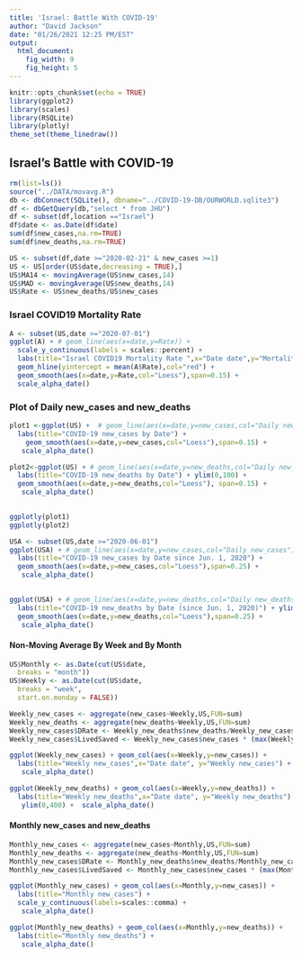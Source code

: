 ---
title: 'Israel: Battle With COVID-19'
author: "David Jackson"
date: "01/26/2021 12:25 PM/EST"
output: 
  html_document: 
    fig_width: 9
    fig_height: 5
---

```{r setup, include=FALSE}
knitr::opts_chunk$set(echo = TRUE)
library(ggplot2)
library(scales)
library(RSQLite)
library(plotly)
theme_set(theme_linedraw())
```

## Israel's Battle with COVID-19

```{r}
rm(list=ls())
source("../DATA/movavg.R")
db <- dbConnect(SQLite(), dbname="../COVID-19-DB/OURWORLD.sqlite3")
df <- dbGetQuery(db,"select * from JHU")
df <- subset(df,location =="Israel")
df$date <- as.Date(df$date)
sum(df$new_cases,na.rm=TRUE)
sum(df$new_deaths,na.rm=TRUE)

```
```{r}
US <- subset(df,date >="2020-02-21" & new_cases >=1)
US <- US[order(US$date,decreasing = TRUE),]
US$MA14 <- movingAverage(US$new_cases,14)
US$MAD <- movingAverage(US$new_deaths,14)
US$Rate <- US$new_deaths/US$new_cases
```

### Israel COVID19 Mortality Rate

```{r}
A <- subset(US,date >="2020-07-01")
ggplot(A) + # geom_line(aes(x=date,y=Rate)) +
  scale_y_continuous(labels = scales::percent) +
  labs(title="Israel COVID19 Mortality Rate ",x="Date date",y="Mortality Rate") +
  geom_hline(yintercept = mean(A$Rate),col="red") +
  geom_smooth(aes(x=date,y=Rate,col="Loess"),span=0.15) +
  scale_alpha_date()

```

### Plot of Daily new_cases and new_deaths

```{r}
plot1 <-ggplot(US) +  # geom_line(aes(x=date,y=new_cases,col="Daily new_cases")) +
  labs(title="COVID-19 new_cases by Date") +
    geom_smooth(aes(x=date,y=new_cases,col="Loess"),span=0.15) +
   scale_alpha_date()

plot2<-ggplot(US) + # geom_line(aes(x=date,y=new_deaths,col="Daily new_deaths")) +
  labs(title="COVID-19 new_deaths by Date") + ylim(0,100) +
  geom_smooth(aes(x=date,y=new_deaths,col="Loess"), span=0.15) +
   scale_alpha_date()
  

ggplotly(plot1)
ggplotly(plot2)

```


```{r}
USA <- subset(US,date >="2020-06-01")
ggplot(USA) + # geom_line(aes(x=date,y=new_cases,col="Daily new_cases")) +
  labs(title="COVID-19 new_cases by Date since Jun. 1, 2020") +
  geom_smooth(aes(x=date,y=new_cases,col="Loess"),span=0.25) +
   scale_alpha_date()
  
```
```{r}
ggplot(USA) + # geom_line(aes(x=date,y=new_deaths,col="Daily new_deaths")) +
  labs(title="COVID-19 new_deaths by Date (since Jun. 1, 2020)") + ylim(0,70) +
  geom_smooth(aes(x=date,y=new_deaths,col="Loess"),span=0.25) +
   scale_alpha_date()
```

#### Non-Moving Average By Week and By Month

```{r}
US$Monthly <- as.Date(cut(US$date,
  breaks = "month"))
US$Weekly <- as.Date(cut(US$date,
  breaks = "week",
  start.on.monday = FALSE))

```
```{r}
Weekly_new_cases <- aggregate(new_cases~Weekly,US,FUN=sum)
Weekly_new_deaths <- aggregate(new_deaths~Weekly,US,FUN=sum)
Weekly_new_cases$DRate <- Weekly_new_deaths$new_deaths/Weekly_new_cases$new_cases
Weekly_new_cases$LivedSaved <- Weekly_new_cases$new_cases * (max(Weekly_new_cases$DRate) - Weekly_new_cases$DRate) 

```
```{r}
ggplot(Weekly_new_cases) + geom_col(aes(x=Weekly,y=new_cases)) + 
  labs(title="Weekly new_cases",x="Date date", y="Weekly new_cases") +
   scale_alpha_date()

ggplot(Weekly_new_deaths) + geom_col(aes(x=Weekly,y=new_deaths)) + 
  labs(title="Weekly new_deaths",x="Date date", y="Weekly new_deaths") +
   ylim(0,400) +  scale_alpha_date()
``` 


#### Monthly new_cases and new_deaths

```{r}

Monthly_new_cases <- aggregate(new_cases~Monthly,US,FUN=sum)
Monthly_new_deaths <- aggregate(new_deaths~Monthly,US,FUN=sum)
Monthly_new_cases$DRate <- Monthly_new_deaths$new_deaths/Monthly_new_cases$new_cases
Monthly_new_cases$LivedSaved <- Monthly_new_cases$new_cases * (max(Monthly_new_cases$DRate) - Monthly_new_cases$DRate) * 100
```
```{r}
ggplot(Monthly_new_cases) + geom_col(aes(x=Monthly,y=new_cases)) +
  labs(title="Monthly new_cases") +
  scale_y_continuous(labels=scales::comma) +
   scale_alpha_date()

ggplot(Monthly_new_deaths) + geom_col(aes(x=Monthly,y=new_deaths)) +
  labs(title="Monthly new_deaths") +
   scale_alpha_date()
```